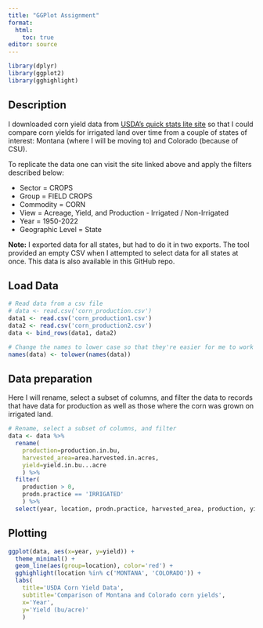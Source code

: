 ```yaml
---
title: "GGPlot Assignment"
format: 
  html:
    toc: true
editor: source
---
```


```r
library(dplyr)
library(ggplot2)
library(gghighlight)
```

## Description

I downloaded corn yield data from [USDA's quick stats lite site](https://www.nass.usda.gov/Quick_Stats/Lite/index.php#91CC0BA8-1B17-3774-91BB-3549B470CD60) so that I could compare corn yields for irrigated land over time from a couple of states of interest: Montana (where I will be moving to) and Colorado (because of CSU).

To replicate the data one can visit the site linked above and apply the filters described below:

-   Sector = CROPS
-   Group = FIELD CROPS
-   Commodity = CORN
-   View = Acreage, Yield, and Production - Irrigated / Non-Irrigated
-   Year = 1950-2022
-   Geographic Level = State

**Note:** I exported data for all states, but had to do it in two exports. The tool provided an empty CSV when I attempted to select data for all states at once. This data is also available in this GitHub repo.

## Load Data

```r
# Read data from a csv file
# data <- read.csv('corn_production.csv')
data1 <- read.csv('corn_production1.csv')
data2 <- read.csv('corn_production2.csv')
data <- bind_rows(data1, data2)

# Change the names to lower case so that they're easier for me to work with
names(data) <- tolower(names(data))
```

## Data preparation

Here I will rename, select a subset of columns, and filter the data to records that have data for production as well as those where the corn was grown on irrigated land.

```r
# Rename, select a subset of columns, and filter
data <- data %>%
  rename(
    production=production.in.bu, 
    harvested_area=area.harvested.in.acres,
    yield=yield.in.bu...acre
    ) %>% 
  filter(
    production > 0,
    prodn.practice == 'IRRIGATED'
    ) %>% 
  select(year, location, prodn.practice, harvested_area, production, yield)
```

## Plotting

```r
ggplot(data, aes(x=year, y=yield)) +
  theme_minimal() +
  geom_line(aes(group=location), color='red') +
  gghighlight(location %in% c('MONTANA', 'COLORADO')) +
  labs(
    title='USDA Corn Yield Data',
    subtitle='Comparison of Montana and Colorado corn yields',
    x='Year', 
    y='Yield (bu/acre)'
    )
```

